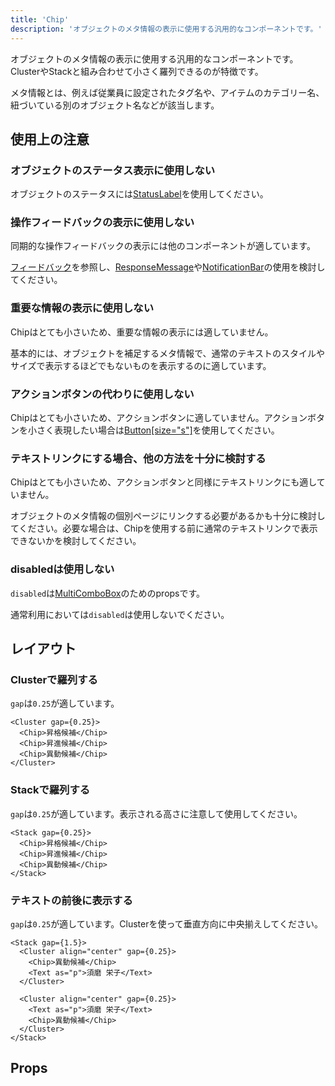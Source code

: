 ```yaml
---
title: 'Chip'
description: 'オブジェクトのメタ情報の表示に使用する汎用的なコンポーネントです。'
---
```


オブジェクトのメタ情報の表示に使用する汎用的なコンポーネントです。ClusterやStackと組み合わせて小さく羅列できるのが特徴です。

メタ情報とは、例えば従業員に設定されたタグ名や、アイテムのカテゴリー名、紐づいている別のオブジェクト名などが該当します。

<ComponentStory name="Chip" />

## 使用上の注意

### オブジェクトのステータス表示に使用しない

オブジェクトのステータスには[StatusLabel](/products/components/status-label/)を使用してください。

### 操作フィードバックの表示に使用しない

同期的な操作フィードバックの表示には他のコンポーネントが適しています。

[フィードバック](/products/design-patterns/feedback/)を参照し、[ResponseMessage](/products/components/response-message/)や[NotificationBar](/products/components/notification-bar/)の使用を検討してください。

### 重要な情報の表示に使用しない

Chipはとても小さいため、重要な情報の表示には適していません。

基本的には、オブジェクトを補足するメタ情報で、通常のテキストのスタイルやサイズで表示するほどでもないものを表示するのに適しています。

### アクションボタンの代わりに使用しない

Chipはとても小さいため、アクションボタンに適していません。アクションボタンを小さく表現したい場合は[Button[size="s"]](https://smarthr.design/products/components/button/#h3-6)を使用してください。

### テキストリンクにする場合、他の方法を十分に検討する

Chipはとても小さいため、アクションボタンと同様にテキストリンクにも適していません。

オブジェクトのメタ情報の個別ページにリンクする必要があるかも十分に検討してください。必要な場合は、Chipを使用する前に通常のテキストリンクで表示できないかを検討してください。

### disabledは使用しない

`disabled`は[MultiComboBox](/products/components/combo-box/multi-combo-box/)のためのpropsです。

通常利用においては`disabled`は使用しないでください。

## レイアウト

### Clusterで羅列する

`gap`は`0.25`が適しています。

```tsx editable codeBlock
<Cluster gap={0.25}>
  <Chip>昇格候補</Chip>
  <Chip>昇進候補</Chip>
  <Chip>異動候補</Chip>
</Cluster>
```

### Stackで羅列する

`gap`は`0.25`が適しています。表示される高さに注意して使用してください。

```tsx editable codeBlock
<Stack gap={0.25}>
  <Chip>昇格候補</Chip>
  <Chip>昇進候補</Chip>
  <Chip>異動候補</Chip>
</Stack>
```

### テキストの前後に表示する

`gap`は`0.25`が適しています。Clusterを使って垂直方向に中央揃えしてください。

```tsx editable codeBlock
<Stack gap={1.5}>
  <Cluster align="center" gap={0.25}>
    <Chip>異動候補</Chip>
    <Text as="p">須磨 栄子</Text>
  </Cluster>

  <Cluster align="center" gap={0.25}>
    <Text as="p">須磨 栄子</Text>
    <Chip>異動候補</Chip>
  </Cluster>
</Stack>
```

## Props

<ComponentPropsTable name="Chip" />


